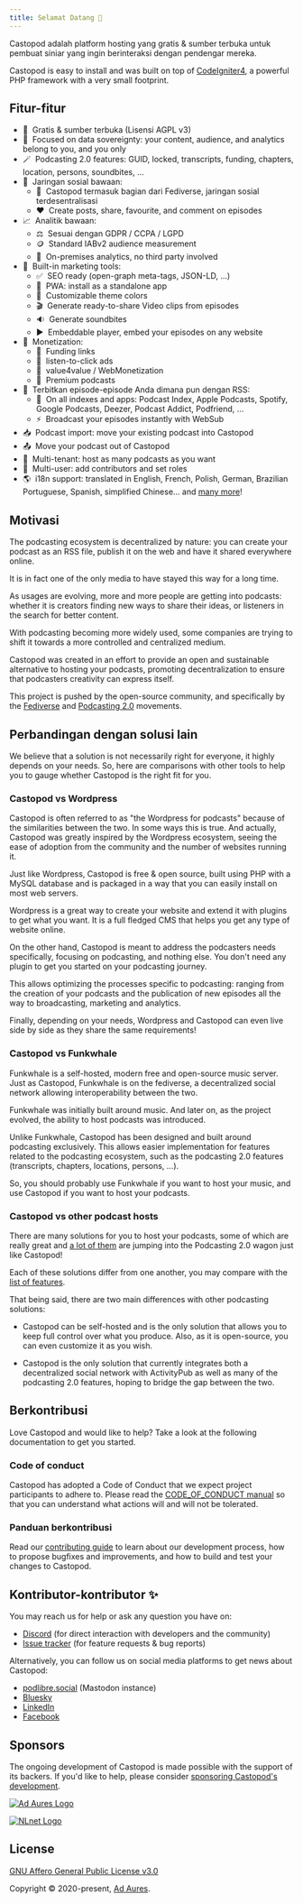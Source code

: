 ```yaml
---
title: Selamat Datang 👋
---
```



Castopod adalah platform hosting yang gratis & sumber terbuka untuk pembuat
siniar yang ingin berinteraksi dengan pendengar mereka.

Castopod is easy to install and was built on top of
[CodeIgniter4](https://codeigniter.com/), a powerful PHP framework with a very
small footprint.

<LinkCard title="Pasang" href="./getting-started/install" />

## Fitur-fitur

- 🌱  Gratis & sumber terbuka (Lisensi AGPL v3)
- 🔐  Focused on data sovereignty: your content, audience, and analytics belong
  to you, and you only
- 🪄  Podcasting 2.0 features: GUID, locked, transcripts, funding, chapters,
  location, persons, soundbites, …
- 💬  Jaringan sosial bawaan:
  - 🚀  Castopod termasuk bagian dari Fediverse, jaringan sosial
    terdesentralisasi
  - ❤️  Create posts, share, favourite, and comment on episodes
- 📈  Analitik bawaan:
  - ⚖️  Sesuai dengan GDPR / CCPA / LGPD
  - 🪙  Standard IABv2 audience measurement
  - 🏡  On-premises analytics, no third party involved
- 📢  Built-in marketing tools:
  - ✅  SEO ready (open-graph meta-tags, JSON-LD, …)
  - 📱  PWA: install as a standalone app
  - 🎨  Customizable theme colors
  - 🎬  Generate ready-to-share Video clips from episodes
  - 🔉  Generate soundbites
  - ▶️  Embeddable player, embed your episodes on any website
- 💸  Monetization:
  - 🔗  Funding links
  - 📲  listen-to-click ads
  - 🤝  value4value / WebMonetization
  - 💎  Premium podcasts
- 📡  Terbitkan episode-episode Anda dimana pun dengan RSS:
  - 📱  On all indexes and apps: Podcast Index, Apple Podcasts, Spotify, Google
    Podcasts, Deezer, Podcast Addict, Podfriend, …
  - ⚡  Broadcast your episodes instantly with WebSub
- 📥  Podcast import: move your existing podcast into Castopod
- 📤  Move your podcast out of Castopod
- 🔀  Multi-tenant: host as many podcasts as you want
- 👥  Multi-user: add contributors and set roles
- 🌎  i18n support: translated in English, French, Polish, German, Brazilian
  Portuguese, Spanish, simplified Chinese… and
  [many more](https://translate.castopod.org)!

## Motivasi

The podcasting ecosystem is decentralized by nature: you can create your podcast
as an RSS file, publish it on the web and have it shared everywhere online.

It is in fact one of the only media to have stayed this way for a long time.

As usages are evolving, more and more people are getting into podcasts: whether
it is creators finding new ways to share their ideas, or listeners in the search
for better content.

With podcasting becoming more widely used, some companies are trying to shift it
towards a more controlled and centralized medium.

Castopod was created in an effort to provide an open and sustainable alternative
to hosting your podcasts, promoting decentralization to ensure that podcasters
creativity can express itself.

This project is pushed by the open-source community, and specifically by the
[Fediverse](https://fediverse.party/en/fediverse/) and
[Podcasting 2.0](https://podcastindex.org/) movements.

## Perbandingan dengan solusi lain

We believe that a solution is not necessarily right for everyone, it highly
depends on your needs. So, here are comparisons with other tools to help you to
gauge whether Castopod is the right fit for you.

### Castopod vs Wordpress

Castopod is often referred to as "the Wordpress for podcasts" because of the
similarities between the two. In some ways this is true. And actually, Castopod
was greatly inspired by the Wordpress ecosystem, seeing the ease of adoption
from the community and the number of websites running it.

Just like Wordpress, Castopod is free & open source, built using PHP with a
MySQL database and is packaged in a way that you can easily install on most web
servers.

Wordpress is a great way to create your website and extend it with plugins to
get what you want. It is a full fledged CMS that helps you get any type of
website online.

On the other hand, Castopod is meant to address the podcasters needs
specifically, focusing on podcasting, and nothing else. You don't need any
plugin to get you started on your podcasting journey.

This allows optimizing the processes specific to podcasting: ranging from the
creation of your podcasts and the publication of new episodes all the way to
broadcasting, marketing and analytics.

Finally, depending on your needs, Wordpress and Castopod can even live side by
side as they share the same requirements!

### Castopod vs Funkwhale

Funkwhale is a self-hosted, modern free and open-source music server. Just as
Castopod, Funkwhale is on the fediverse, a decentralized social network allowing
interoperability between the two.

Funkwhale was initially built around music. And later on, as the project
evolved, the ability to host podcasts was introduced.

Unlike Funkwhale, Castopod has been designed and built around podcasting
exclusively. This allows easier implementation for features related to the
podcasting ecosystem, such as the podcasting 2.0 features (transcripts,
chapters, locations, persons, …).

So, you should probably use Funkwhale if you want to host your music, and use
Castopod if you want to host your podcasts.

### Castopod vs other podcast hosts

There are many solutions for you to host your podcasts, some of which are really
great and [a lot of them](https://podcastindex.org/apps) are jumping into the
Podcasting 2.0 wagon just like Castopod!

Each of these solutions differ from one another, you may compare with the
[list of features](#features).

That being said, there are two main differences with other podcasting solutions:

- Castopod can be self-hosted and is the only solution that allows you to keep
  full control over what you produce. Also, as it is open-source, you can even
  customize it as you wish.

- Castopod is the only solution that currently integrates both a decentralized
  social network with ActivityPub as well as many of the podcasting 2.0
  features, hoping to bridge the gap between the two.

## Berkontribusi

Love Castopod and would like to help? Take a look at the following documentation
to get you started.

### Code of conduct

Castopod has adopted a Code of Conduct that we expect project participants to
adhere to. Please read the
[CODE_OF_CONDUCT manual](https://code.castopod.org/adaures/castopod/-/blob/beta/CODE_OF_CONDUCT.md)
so that you can understand what actions will and will not be tolerated.

### Panduan berkontribusi

Read our [contributing guide](../contributing/guidelines.md) to learn about our
development process, how to propose bugfixes and improvements, and how to build
and test your changes to Castopod.

## Kontributor-kontributor ✨

You may reach us for help or ask any question you have on:

- [Discord](https://castopod.org/discord) (for direct interaction with
  developers and the community)
- [Issue tracker](https://code.castopod.org/adaures/castopod/-/issues) (for
  feature requests & bug reports)

Alternatively, you can follow us on social media platforms to get news about
Castopod:

- [podlibre.social](https://podlibre.social/@Castopod) (Mastodon instance)
- [Bluesky](https://bsky.app/profile/castopod.org)
- [LinkedIn](https://linkedin.com/company/castopod)
- [Facebook](https://www.facebook.com/castopod)

## Sponsors

The ongoing development of Castopod is made possible with the support of its
backers. If you'd like to help, please consider
[sponsoring Castopod's development](https://opencollective.com/castopod/contribute).

[![Ad Aures Logo](../../../assets/images/sponsors/adaures.svg)](https://adaures.com/)

[![NLnet Logo](../../../assets/images/sponsors/nlnet.svg)](https://nlnet.nl/)

## License

[GNU Affero General Public License v3.0](https://choosealicense.com/licenses/agpl-3.0/)

Copyright © 2020-present, [Ad Aures](https://adaures.com/).
